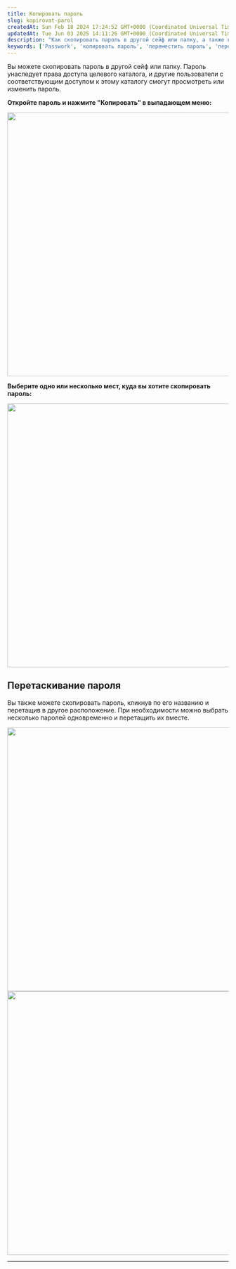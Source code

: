 ```yaml
---
title: Копировать пароль
slug: kopirovat-parol
createdAt: Sun Feb 18 2024 17:24:52 GMT+0000 (Coordinated Universal Time)
updatedAt: Tue Jun 03 2025 14:11:26 GMT+0000 (Coordinated Universal Time)
description: "Как скопировать пароль в другой сейф или папку, а также как использовать перетаскивание для копирования паролей в Passwork."
keywords: ['Passwork', 'копировать пароль', 'переместить пароль', 'перетаскивание', 'сейф', 'папка', 'доступ']
---
```


Вы можете скопировать пароль в другой сейф или папку. Пароль унаследует права доступа целевого каталога, и другие пользователи с соответствующим доступом к этому каталогу смогут просмотреть или изменить пароль.

**Откройте пароль и нажмите "Копировать" в выпадающем меню:**

<div style={{ textAlign: 'center' }}>
  <img
    src="https://archbee-image-uploads.s3.amazonaws.com/QKZtfOnnubSbfN3D1EPqb-PKCUnCwVfcbNHPPSu9oPQ-20250423-091638.png"
    width="600"
    style={{ display: 'block', margin: '0 auto' }}
  />
</div>

**Выберите одно или несколько мест, куда вы хотите скопировать пароль:**

<div style={{ textAlign: 'center' }}>
  <img
    src="https://archbee-image-uploads.s3.amazonaws.com/QKZtfOnnubSbfN3D1EPqb-n2_UfZ6-9jZFlsaKI-_cN-20250423-091651.png"
    width="600"
    style={{ display: 'block', margin: '0 auto' }}
  />
</div>

## Перетаскивание пароля

Вы также можете скопировать пароль, кликнув по его названию и перетащив в другое расположение. При необходимости можно выбрать несколько паролей одновременно и перетащить их вместе.

<div style={{ textAlign: 'center' }}>
  <img
    src="https://archbee-image-uploads.s3.amazonaws.com/QKZtfOnnubSbfN3D1EPqb-h-qV4iWX-XIXUdEHyVeI7-20250422-153949.png"
    width="600"
    style={{ display: 'block', margin: '0 auto' }}
  />
</div>

<div style={{ textAlign: 'center' }}>
  <img
    src="https://archbee-image-uploads.s3.amazonaws.com/QKZtfOnnubSbfN3D1EPqb-T5m-f0_2ZA8ziL8wIb6bn-20250423-091732.png"
    width="600"
    style={{ display: 'block', margin: '0 auto' }}
  />
</div>

***